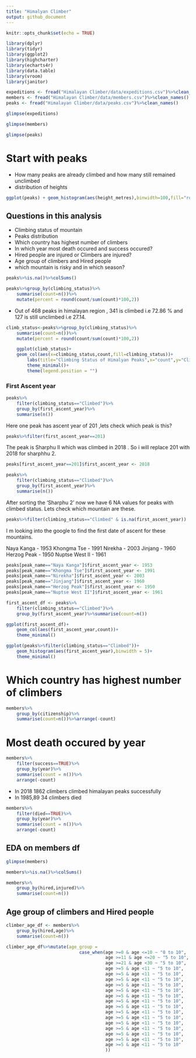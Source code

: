 ```yaml
---
title: "Himalyan Climber"
output: github_document
---
```


```r
knitr::opts_chunk$set(echo = TRUE)
```

```r
library(dplyr)
library(tidyr)
library(ggplot2)
library(highcharter)
library(echarts4r)
library(data.table)
library(vroom)
library(janitor)
```

```r
expeditions <- fread("Himalayan Climber/data/expeditions.csv")%>%clean_names()
members <- fread("Himalayan Climber/data/members.csv")%>%clean_names()
peaks <- fread("Himalayan Climber/data/peaks.csv")%>%clean_names()
```


```r
glimpse(expeditions)
```

```r
glimpse(members)
```

```r
glimpse(peaks)
```

# Start with peaks

* How many peaks are already climbed and how many still remained unclimbed
* distribution of heights

```r
ggplot(peaks) + geom_histogram(aes(height_metres),binwidth=100,fill="royalblue") + theme_minimal()
```
## Questions in this analysis

* Climbing status of mountain
* Peaks distribution 
* Which country has highest number of climbers
* In which year most death occured and success occured?
* Hired people are injured or Climbers are injured?
* Age group of climbers and Hired people
* which mountain is risky and in which season?



```r
peaks%>%is.na()%>%colSums()
```

```r
peaks%>%group_by(climbing_status)%>%
    summarise(count=n())%>%
    mutate(percent = round(count/sum(count)*100,2))
```
* Out of 468 peaks in himalayan region , 341 is climbed i.e 72.86 % and 127 is still unclimbed i.e 27.14.


```r
climb_status<-peaks%>%group_by(climbing_status)%>%
    summarise(count=n())%>%
    mutate(percent = round(count/sum(count)*100,2))

    ggplot(climb_status)+
    geom_col(aes(x=climbing_status,count,fill=climbing_status))+
        labs(title="Climbing Status of Himalyan Peaks",x="count",y="Climbing Status")+
        theme_minimal()+
        theme(legend.position = "")
```

### First Ascent year

```r
peaks%>%
    filter(climbing_status=="Climbed")%>%
    group_by(first_ascent_year)%>%
    summarise(n())
```

Here one peak has ascent year of 201 ,lets check which peak is this?

```r
peaks%>%filter(first_ascent_year==201)
```

The peak is Sharphu II which was climbed in 2018 . So i will replace 201 with 2018 for sharphhu 2.

```r
peaks[first_ascent_year==201]$first_ascent_year <- 2018
```


```r
peaks%>%
    filter(climbing_status=="Climbed")%>%
    group_by(first_ascent_year)%>%
    summarise(n())
```

After sorting the 'Sharphu 2' now we have 6 NA values for peaks with climbed status.
Lets check which mountain are these.

```r
peaks%>%filter(climbing_status=="Climbed" & is.na(first_ascent_year))
```

I m looking into the google to find the first date of ascent for these mountains.

Naya Kanga - 1953
Khongma Tse - 1991 
Nirekha - 2003
Jinjang - 1960 
Herzog Peak - 1950
Nuptse West II - 1961

```r
peaks[peak_name=="Naya Kanga"]$first_ascent_year <- 1953
peaks[peak_name=="Khongma Tse"]$first_ascent_year <- 1991
peaks[peak_name=="Nirekha"]$first_ascent_year <- 2003
peaks[peak_name=="Jinjang"]$first_ascent_year <- 1960
peaks[peak_name=="Herzog Peak"]$first_ascent_year <- 1950
peaks[peak_name=="Nuptse West II"]$first_ascent_year <- 1961
```


```r
first_ascent_df <- peaks%>%
    filter(climbing_status=="Climbed")%>%
    group_by(first_ascent_year)%>%summarise(count=n())
```

```r
ggplot(first_ascent_df)+
    geom_col(aes(first_ascent_year,count))+
    theme_minimal()
```

```r
ggplot(peaks%>%filter(climbing_status=="Climbed"))+
    geom_histogram(aes(first_ascent_year),binwidth = 5)+
    theme_minimal()
```


# Which country has highest number of climbers

```r
members%>%
    group_by(citizenship)%>%
    summarise(count=n())%>%arrange(-count)
```

# Most death occured by year

```r
members%>%
    filter(success==TRUE)%>%
    group_by(year)%>%
    summarise(count = n())%>%
    arrange(-count)
```

* In 2018 1862 climbers climbed himalayan peaks successfully
* In 1985,89 34 climbers died 

```r
members%>%
    filter(died==TRUE)%>%
    group_by(year)%>%
    summarise(count = n())%>%
    arrange(-count)

```

## EDA on members df

```r
glimpse(members)
```

```r
members%>%is.na()%>%colSums()
```

```r
members%>%
    group_by(hired,injured)%>%
    summarise(count=n())
```

## Age group of climbers and Hired people

```r
climber_age_df <- members%>%
    group_by(hired,age)%>%
    summarise(count=n())
```

```r
climber_age_df%>%mutate(age_group = 
                            case_when(age >=0 & age <=10 ~ "0 to 10",
                                      age >=11 & age <=20 ~ "5 to 10",
                                      age >=21 & age <30 ~ "5 to 10",
                                      age >=5 & age <11 ~ "5 to 10",
                                      age >=5 & age <11 ~ "5 to 10",
                                      age >=5 & age <11 ~ "5 to 10",
                                      age >=5 & age <11 ~ "5 to 10",
                                      age >=5 & age <11 ~ "5 to 10",
                                      age >=5 & age <11 ~ "5 to 10",
                                      age >=5 & age <11 ~ "5 to 10",
                                      age >=5 & age <11 ~ "5 to 10",
                                      age >=5 & age <11 ~ "5 to 10",
                                      age >=5 & age <11 ~ "5 to 10",
                                      age >=5 & age <11 ~ "5 to 10",
                                      age >=5 & age <11 ~ "5 to 10",
                                      age >=5 & age <11 ~ "5 to 10",
                                      age >=5 & age <11 ~ "5 to 10",
                                      age >=5 & age <11 ~ "5 to 10"
                                      ))
```

